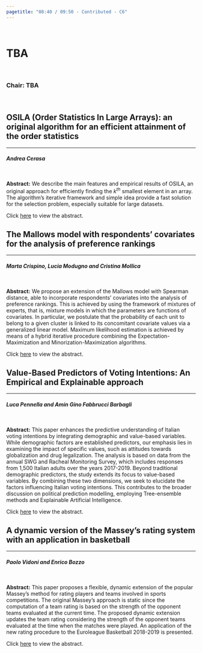 ```yaml
---
pagetitle: "08:40 / 09:50 - Contributed - C6"
---
```



<br>


# TBA  {#buttons .tabset .tabset-fade .tabset-pills}

<br>

### Chair: TBA

<br>

## OSILA (Order Statistics In Large Arrays): an original algorithm for an efficient attainment of the order statistics
***
#### *Andrea Cerasa*

<br>

**Abstract:** We describe the main features and empirical results of OSILA, an original approach for efficiently finding the $k^{th}$ smallest element in an array. The algorithm’s iterative framework and simple idea provide a fast solution for the selection problem, especially suitable for large datasets.

Click [here]() to view the abstract.

## The Mallows model with respondents’ covariates for the analysis of preference rankings
***
#### *Marta Crispino, Lucia Modugno and Cristina Mollica*

<br>

**Abstract:** We propose an extension of the Mallows model with Spearman distance, able to incorporate respondents’ covariates into the analysis of preference rankings. This is achieved by using the framework of mixtures of experts, that is, mixture models in which the parameters are functions of covariates. In particular, we postulate that the probability of each unit to belong to a given cluster is linked to its concomitant covariate values via a generalized linear model. Maximum likelihood estimation is achieved by means of a hybrid iterative procedure combining the Expectation-Maximization and Minorization-Maximization algorithms.

Click [here]() to view the abstract.

## Value-Based Predictors of Voting Intentions: An Empirical and Explainable approach
***
#### *Luca Pennella and Amin Gino Fabbrucci Barbagli*

<br>

**Abstract:** This paper enhances the predictive understanding of Italian voting intentions by integrating demographic and value-based variables. While demographic factors are established predictors, our emphasis lies in examining the impact of specific values, such as attitudes towards globalization and drug legalization. The analysis is based on data from the annual SWG and Racheal Monitoring Survey, which includes responses from 1,500 Italian adults over the years 2017-2019. Beyond traditional demographic predictors, the study extends its focus to value-based variables. By combining these two dimensions, we seek to elucidate the factors influencing Italian voting intentions. This contributes to the broader discussion on political prediction modelling, employing Tree-ensemble methods and Explainable Artificial Intelligence.

Click [here]() to view the abstract.

## A dynamic version of the Massey's rating system with an application in basketball
***
#### *Paolo Vidoni and Enrico Bozzo*

<br>

**Abstract:** This paper proposes a flexible, dynamic extension of the popular Massey’s method for rating players and teams involved in sports competitions. The original Massey’s approach is static since the computation of a team rating is based on the strength of the opponent teams evaluated at the current time. The proposed dynamic extension updates the team rating considering the strength of the opponent teams evaluated at the time when the matches were played. An application of the new rating procedure to the Euroleague Basketball 2018-2019 is presented.

Click [here]() to view the abstract.